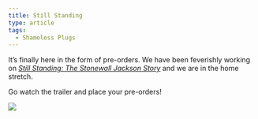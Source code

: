 ```yaml
---
title: Still Standing
type: article
tags:
  - Shameless Plugs
---
```


It’s finally here in the form of pre-orders. We have been feverishly working on _[Still Standing: The Stonewall Jackson Story](http://stonewallfilm.com/)_ and we are in the home stretch.

Go watch the trailer and place your pre-orders!

[![](/myblogpics/stillstanding-banner.jpg)](http://www.franklinsprings.com/films/stillstanding/)
